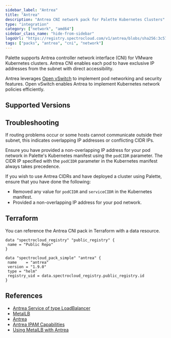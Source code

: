```yaml
---
sidebar_label: "Antrea"
title: "Antrea"
description: "Antrea CNI network pack for Palette Kubernetes Clusters"
type: "integration"
category: ["network", "amd64"]
sidebar_class_name: "hide-from-sidebar"
logoUrl: "https://registry.spectrocloud.com/v1/antrea/blobs/sha256:3c5704caf6652c63374282cbf413f8e73a77c4efbc49f375c19c73f8e2ec4148?type=image.webp"
tags: ["packs", "antrea", "cni", "network"]
---
```


<Redirect to="/integrations/packs/?pack=docs/docs-content/integrations/antrea" />

Palette supports Antrea controller network interface (CNI) for VMware Kubernetes clusters. Antrea CNI enables each pod
to have exclusive IP addresses from the subnet with direct accessibility.

Antrea leverages [Open vSwitch](https://www.openvswitch.org/) to implement pod networking and security features. Open
vSwitch enables Antrea to implement Kubernetes network policies efficiently.

## Supported Versions

<Tabs queryString="parent">
<TabItem label="1.9.x" value="1.9.x">

</TabItem>
</Tabs>

## Troubleshooting

If routing problems occur or some hosts cannot communicate outside their subnet, this indicates overlapping IP addresses
or conflicting CIDR IPs.

Ensure you have provided a non-overlapping IP address for your pod network in Palette's Kubernetes manifest using the
`podCIDR` parameter. The CIDR IP specified with the `podCIDR` parameter in the Kubernetes manifest always takes
precedence.

If you wish to use Antrea CIDRs and have deployed a cluster using Palette, ensure that you have done the following:

- Removed any value for `podCIDR` and `serviceCIDR` in the Kubernetes manifest.
- Provided a non-overlapping IP address for your pod network.

## Terraform

You can reference the Antrea CNI pack in Terraform with a data resource.

```hcl
data "spectrocloud_registry" "public_registry" {
 name = "Public Repo"
}

data "spectrocloud_pack_simple" "antrea" {
 name    = "antrea"
 version = "1.9.0"
 type = "helm"
 registry_uid = data.spectrocloud_registry.public_registry.id
}
```

## References

- [Antrea Service of type LoadBalancer](https://antrea.io/docs/v1.9.0/docs/service-loadbalancer)
- [MetalLB](https://metallb.universe.tf)
- [Antrea](https://antrea.io/)
- [Antrea IPAM Capabilities](https://antrea.io/docs/v1.6.1/docs/antrea-ipam/)
- [Using MetalLB with Antrea](https://antrea.io/docs/v1.9.0/docs/service-loadbalancer/#using-metallb-with-antrea)
